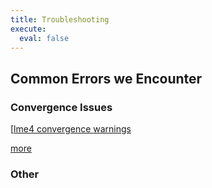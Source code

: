 ```yaml
---
title: Troubleshooting
execute: 
  eval: false
---
```




## Common Errors we Encounter

### Convergence Issues


[[lme4 convergence warnings](https://rstudio-pubs-static.s3.amazonaws.com/33653_57fc7b8e5d484c909b615d8633c01d51.html)

[more](https://rpubs.com/palday/lme4-singular-convergence)



### Other
